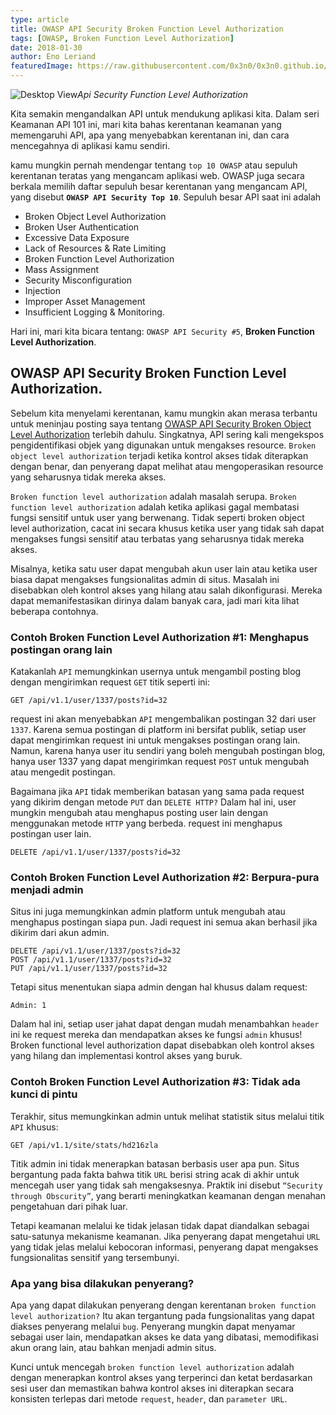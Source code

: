 ```yaml
---
type: article
title: OWASP API Security Broken Function Level Authorization
tags: [OWASP, Broken Function Level Authorization]
date: 2018-01-30
author: Eno Leriand
featuredImage: https://raw.githubusercontent.com/0x3n0/0x3n0.github.io/master/assets/img/blogging/Function-Level-Authorization.jpg
---
```


![Desktop View](https://raw.githubusercontent.com/0x3n0/0x3n0.github.io/master/assets/img/blogging/Function-Level-Authorization.jpg)_Api Security Function Level Authorization_

Kita semakin mengandalkan API untuk mendukung aplikasi kita. Dalam seri Keamanan API 101 ini, mari kita bahas kerentanan keamanan yang memengaruhi API, apa yang menyebabkan kerentanan ini, dan cara mencegahnya di aplikasi kamu sendiri.

kamu mungkin pernah mendengar tentang `top 10 OWASP` atau sepuluh kerentanan teratas yang mengancam aplikasi web. OWASP juga secara berkala memilih daftar sepuluh besar kerentanan yang mengancam API, yang disebut **`OWASP API Security Top 10`**. Sepuluh besar API saat ini adalah 
- Broken Object Level Authorization
- Broken User Authentication
- Excessive Data Exposure
- Lack of Resources & Rate Limiting
- Broken Function Level Authorization
- Mass Assignment
- Security Misconfiguration
- Injection
- Improper Asset Management
- Insufficient Logging & Monitoring.
 
Hari ini, mari kita bicara tentang: `OWASP API Security #5`, **Broken Function Level Authorization**.

## OWASP API Security Broken Function Level Authorization.

Sebelum kita menyelami kerentanan, kamu mungkin akan merasa terbantu untuk meninjau posting saya tentang [OWASP API Security Broken Object Level Authorization](https://z0rs.github.io/object-level-authorization/) terlebih dahulu. Singkatnya, API sering kali mengekspos pengidentifikasi objek yang digunakan untuk mengakses resource. `Broken object level authorization` terjadi ketika kontrol akses tidak diterapkan dengan benar, dan penyerang dapat melihat atau mengoperasikan resource yang seharusnya tidak mereka akses.

`Broken function level authorization` adalah masalah serupa. `Broken function level authorization` adalah ketika aplikasi gagal membatasi fungsi sensitif untuk user yang berwenang. Tidak seperti broken object level authorization, cacat ini secara khusus ketika user yang tidak sah dapat mengakses fungsi sensitif atau terbatas yang seharusnya tidak mereka akses.

Misalnya, ketika satu user dapat mengubah akun user lain atau ketika user biasa dapat mengakses fungsionalitas admin di situs. Masalah ini disebabkan oleh kontrol akses yang hilang atau salah dikonfigurasi. Mereka dapat memanifestasikan dirinya dalam banyak cara, jadi mari kita lihat beberapa contohnya.

### Contoh Broken Function Level Authorization #1: Menghapus postingan orang lain

Katakanlah `API` memungkinkan usernya untuk mengambil posting blog dengan mengirimkan request `GET` titik seperti ini:

```
GET /api/v1.1/user/1337/posts?id=32
```

request ini akan menyebabkan `API` mengembalikan postingan 32 dari user `1337`. Karena semua postingan di platform ini bersifat publik, setiap user dapat mengirimkan request ini untuk mengakses postingan orang lain. Namun, karena hanya user itu sendiri yang boleh mengubah postingan blog, hanya user 1337 yang dapat mengirimkan request `POST` untuk mengubah atau mengedit postingan.

Bagaimana jika `API` tidak memberikan batasan yang sama pada request yang dikirim dengan metode `PUT` dan `DELETE HTTP?` Dalam hal ini, user mungkin mengubah atau menghapus posting user lain dengan menggunakan metode `HTTP` yang berbeda. request ini menghapus postingan user lain.

```
DELETE /api/v1.1/user/1337/posts?id=32
```

### Contoh Broken Function Level Authorization #2: Berpura-pura menjadi admin

Situs ini juga memungkinkan admin platform untuk mengubah atau menghapus postingan siapa pun. Jadi request ini semua akan berhasil jika dikirim dari akun admin.

```
DELETE /api/v1.1/user/1337/posts?id=32
POST /api/v1.1/user/1337/posts?id=32
PUT /api/v1.1/user/1337/posts?id=32
```

Tetapi situs menentukan siapa admin dengan hal khusus dalam request:

```
Admin: 1
```

Dalam hal ini, setiap user jahat dapat dengan mudah menambahkan `header` ini ke request mereka dan mendapatkan akses ke fungsi `admin` khusus! Broken functional level authorization dapat disebabkan oleh kontrol akses yang hilang dan implementasi kontrol akses yang buruk.

### Contoh Broken Function Level Authorization #3: Tidak ada kunci di pintu

Terakhir, situs memungkinkan admin untuk melihat statistik situs melalui titik `API` khusus:

```
GET /api/v1.1/site/stats/hd216zla
```

Titik admin ini tidak menerapkan batasan berbasis user apa pun. Situs bergantung pada fakta bahwa titik `URL` berisi string acak di akhir untuk mencegah user yang tidak sah mengaksesnya. Praktik ini disebut `“Security through Obscurity”`, yang berarti meningkatkan keamanan dengan menahan pengetahuan dari pihak luar.

Tetapi keamanan melalui ke tidak jelasan tidak dapat diandalkan sebagai satu-satunya mekanisme keamanan. Jika penyerang dapat mengetahui `URL` yang tidak jelas melalui kebocoran informasi, penyerang dapat mengakses fungsionalitas sensitif yang tersembunyi.

### Apa yang bisa dilakukan penyerang?

Apa yang dapat dilakukan penyerang dengan kerentanan `broken function level authorization?` Itu akan tergantung pada fungsionalitas yang dapat diakses penyerang melalui `bug`. Penyerang mungkin dapat menyamar sebagai user lain, mendapatkan akses ke data yang dibatasi, memodifikasi akun orang lain, atau bahkan menjadi admin situs.

Kunci untuk mencegah `broken function level authorization` adalah dengan menerapkan kontrol akses yang terperinci dan ketat berdasarkan sesi user dan memastikan bahwa kontrol akses ini diterapkan secara konsisten terlepas dari metode `request`, `header`, dan `parameter URL`.
